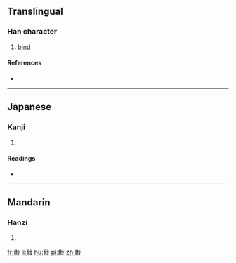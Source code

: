 {{also|敿}}
==Translingual==

===Han character===
{{Han char|rn=66|rad=攴|as=12|sn=16|four=|canj=竹月卜水 (HBYE)}}

# [[bind]]

====References====
* {{Han ref|kx=0475.180|dkj=13382|hdz=21476.130|uh=657D|ud=25981}}

----

==Japanese==

===Kanji===
{{ja-kanji|grade=|rs=攴12}}

# {{defn|lang=ja|sort=攴12}}

====Readings====
* {{ja-readings|on=[[きょう]] (kyō), [[ぎょう]] (gyō)|kun=[[つなぐ]] (tsunagu)}}

----

==Mandarin==

===Hanzi===
{{cmn-hanzi|pin=[[jiǎo]] ([[jiao3]])|wg=chiao<sup>3</sup>}}

# {{defn|lang=cmn|sort=攴12}}

[[fr:敽]]
[[li:敽]]
[[hu:敽]]
[[pl:敽]]
[[zh:敽]]